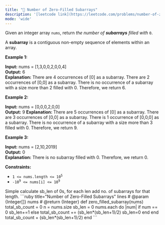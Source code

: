 ```yaml
---
title: "🧀 Number of Zero-Filled Subarrays"
description: '[leetcode link](https://leetcode.com/problems/number-of-zero-filled-subarrays/description/)'
mode: 'wide'
---
```

<Tabs>
  <Tab title="Question" icon="circle-question" iconType="regular">
    <Card>
      <p>Given an integer array <code>nums</code>, return <em>the number of <strong>subarrays</strong> filled with </em><code>0</code>.</p>  <p>A <strong>subarray</strong> is a contiguous non-empty sequence of elements within an array.</p>   <p><strong class="example">Example 1:</strong></p>   <strong>Input:</strong> nums = [1,3,0,0,2,0,0,4] <br/> <strong>Output:</strong> 6 <br/> <strong>Explanation:</strong>  There are 4 occurrences of [0] as a subarray. There are 2 occurrences of [0,0] as a subarray. There is no occurrence of a subarray with a size more than 2 filled with 0. Therefore, we return 6.  <p><strong class="example">Example 2:</strong></p>   <strong>Input:</strong> nums = [0,0,0,2,0,0] <br/> <strong>Output:</strong> 9 <strong>Explanation: </strong>There are 5 occurrences of [0] as a subarray. There are 3 occurrences of [0,0] as a subarray. There is 1 occurrence of [0,0,0] as a subarray. There is no occurrence of a subarray with a size more than 3 filled with 0. Therefore, we return 9.   <p><strong class="example">Example 3:</strong></p>   <strong>Input:</strong> nums = [2,10,2019] <br/> <strong>Output:</strong> 0 <br/> <strong>Explanation:</strong> There is no subarray filled with 0. Therefore, we return 0.    <p><strong>Constraints:</strong></p>  <ul>  <li><code>1 &lt;= nums.length &lt;= 10<sup>5</sup></code></li>  <li><code>-10<sup>9</sup> &lt;= nums[i] &lt;= 10<sup>9</sup></code></li> </ul> 
    </Card>
  </Tab>
  <Tab title="Solution" icon="lightbulb" iconType="regular" >
    <Card>
      Simple calculate sb_len of 0s, for each len add no. of subarrays for that length.
</Card>
  <Expandable title="code">
    <CodeGroup dropdown>
```ruby title="Number of Zero-Filled Subarrays" lines
# @param {Integer[]} nums
# @return {Integer}
def zero_filled_subarray(nums)
  total_sb_count = 0
  n = nums.size
  sb_len = 0
  nums.each do |num|
    if num == 0
      sb_len+=1
    else
      total_sb_count += (sb_len*(sb_len+1)/2)
      sb_len=0
    end
  end
  total_sb_count + (sb_len*(sb_len+1)/2)
end
```
    </CodeGroup>
  </Expandable>
  </Tab>
</Tabs>